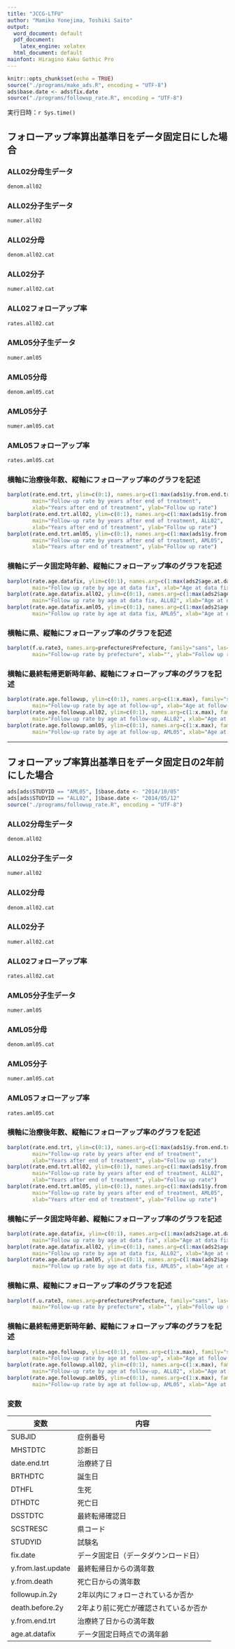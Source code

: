 ```yaml
---
title: "JCCG-LTFU"
author: "Mamiko Yonejima, Toshiki Saito"
output:
  word_document: default
  pdf_document:
    latex_engine: xelatex
  html_document: default
mainfont: Hiragino Kaku Gothic Pro
---
```


```r
knitr::opts_chunk$set(echo = TRUE)
source("./programs/make_ads.R", encoding = "UTF-8")
ads$base.date <- ads$fix.date
source("./programs/followup_rate.R", encoding = "UTF-8")
```

実行日時：`r Sys.time()`

## フォローアップ率算出基準日をデータ固定日にした場合

### ALL02分母生データ
```r
denom.all02
```
### ALL02分子生データ
```r
numer.all02
```
### ALL02分母
```r
denom.all02.cat
```
### ALL02分子
```r
numer.all02.cat
```
### ALL02フォローアップ率
```r
rates.all02.cat
```

### AML05分子生データ
```r
numer.aml05
```
### AML05分母
```r
denom.aml05.cat
```
### AML05分子
```r
numer.aml05.cat
```
### AML05フォローアップ率
```r
rates.aml05.cat
```
### 横軸に治療後年数、縦軸にフォローアップ率のグラフを記述
```r
barplot(rate.end.trt, ylim=c(0:1), names.arg=c(1:max(ads1$y.from.end.trt)), family="sans",
        main="Follow-up rate by years after end of treatment",
        xlab="Years after end of treatment", ylab="Follow up rate")
barplot(rate.end.trt.all02, ylim=c(0:1), names.arg=c(1:max(ads1$y.from.end.trt)), family="sans",
        main="Follow-up rate by years after end of treatment, ALL02",
        xlab="Years after end of treatment", ylab="Follow up rate")
barplot(rate.end.trt.aml05, ylim=c(0:1), names.arg=c(1:max(ads1$y.from.end.trt)), family="sans",
        main="Follow-up rate by years after end of treatment, AML05",
        xlab="Years after end of treatment", ylab="Follow up rate")
```

### 横軸にデータ固定時年齢、縦軸にフォローアップ率のグラフを記述
```r
barplot(rate.age.datafix, ylim=c(0:1), names.arg=c(1:max(ads2$age.at.datafix)), family="sans",
        main="Follow up rate by age at data fix", xlab="Age at data fix", ylab="Follow up rate")
barplot(rate.age.datafix.all02, ylim=c(0:1), names.arg=c(1:max(ads2$age.at.datafix)), family="sans",
        main="Follow up rate by age at data fix, ALL02", xlab="Age at data fix", ylab="Follow up rate")
barplot(rate.age.datafix.aml05, ylim=c(0:1), names.arg=c(1:max(ads2$age.at.datafix)), family="sans",
        main="Follow up rate by age at data fix, AML05", xlab="Age at data fix", ylab="Follow up rate")
```

### 横軸に県、縦軸にフォローアップ率のグラフを記述
```r
barplot(f.u.rate3, names.arg=prefecture$Prefecture, family="sans", las=3, ylim=c(0:1),
        main="Follow-up rate by prefecture", xlab="", ylab="Follow up rate", cex.names=0.7)
```

### 横軸に最終転帰更新時年齢、縦軸にフォローアップ率のグラフを記述
```r
barplot(rate.age.followup, ylim=c(0:1), names.arg=c(1:x.max), family="sans",
        main="Follow-up rate by age at follow-up", xlab="Age at follow-up", ylab="Follow up rate")
barplot(rate.age.followup.all02, ylim=c(0:1), names.arg=c(1:x.max), family="sans",
        main="Follow-up rate by age at follow-up, ALL02", xlab="Age at follow-up", ylab="Follow up rate")
barplot(rate.age.followup.aml05, ylim=c(0:1), names.arg=c(1:x.max), family="sans",
        main="Follow-up rate by age at follow-up, AML05", xlab="Age at follow-up", ylab="Follow up rate")
```

---
## フォローアップ率算出基準日をデータ固定日の2年前にした場合
```r
ads[ads$STUDYID == "AML05", ]$base.date <- "2014/10/05"
ads[ads$STUDYID == "ALL02", ]$base.date <- "2014/05/12"
source("./programs/followup_rate.R", encoding = "UTF-8")
```
### ALL02分母生データ
```r
denom.all02
```
### ALL02分子生データ
```r
numer.all02
```
### ALL02分母
```r
denom.all02.cat
```
### ALL02分子
```r
numer.all02.cat
```
### ALL02フォローアップ率
```r
rates.all02.cat
```

### AML05分子生データ
```r
numer.aml05
```
### AML05分母
```r
denom.aml05.cat
```
### AML05分子
```r
numer.aml05.cat
```
### AML05フォローアップ率
```r
rates.aml05.cat
```
### 横軸に治療後年数、縦軸にフォローアップ率のグラフを記述
```r
barplot(rate.end.trt, ylim=c(0:1), names.arg=c(1:max(ads1$y.from.end.trt)), family="sans",
        main="Follow-up rate by years after end of treatment",
        xlab="Years after end of treatment", ylab="Follow up rate")
barplot(rate.end.trt.all02, ylim=c(0:1), names.arg=c(1:max(ads1$y.from.end.trt)), family="sans",
        main="Follow-up rate by years after end of treatment, ALL02",
        xlab="Years after end of treatment", ylab="Follow up rate")
barplot(rate.end.trt.aml05, ylim=c(0:1), names.arg=c(1:max(ads1$y.from.end.trt)), family="sans",
        main="Follow-up rate by years after end of treatment, AML05",
        xlab="Years after end of treatment", ylab="Follow up rate")
```

### 横軸にデータ固定時年齢、縦軸にフォローアップ率のグラフを記述
```r
barplot(rate.age.datafix, ylim=c(0:1), names.arg=c(1:max(ads2$age.at.datafix)), family="sans",
        main="Follow up rate by age at data fix", xlab="Age at data fix", ylab="Follow up rate")
barplot(rate.age.datafix.all02, ylim=c(0:1), names.arg=c(1:max(ads2$age.at.datafix)), family="sans",
        main="Follow up rate by age at data fix, ALL02", xlab="Age at data fix", ylab="Follow up rate")
barplot(rate.age.datafix.aml05, ylim=c(0:1), names.arg=c(1:max(ads2$age.at.datafix)), family="sans",
        main="Follow up rate by age at data fix, AML05", xlab="Age at data fix", ylab="Follow up rate")
```

### 横軸に県、縦軸にフォローアップ率のグラフを記述
```r
barplot(f.u.rate3, names.arg=prefecture$Prefecture, family="sans", las=3, ylim=c(0:1),
        main="Follow-up rate by prefecture", xlab="", ylab="Follow up rate", cex.names=0.7)
```

### 横軸に最終転帰更新時年齢、縦軸にフォローアップ率のグラフを記述
```r
barplot(rate.age.followup, ylim=c(0:1), names.arg=c(1:x.max), family="sans",
        main="Follow-up rate by age at follow-up", xlab="Age at follow-up", ylab="Follow up rate")
barplot(rate.age.followup.all02, ylim=c(0:1), names.arg=c(1:x.max), family="sans",
        main="Follow-up rate by age at follow-up, ALL02", xlab="Age at follow-up", ylab="Follow up rate")
barplot(rate.age.followup.aml05, ylim=c(0:1), names.arg=c(1:x.max), family="sans",
        main="Follow-up rate by age at follow-up, AML05", xlab="Age at follow-up", ylab="Follow up rate")
```

### 変数
|変数|内容|
|----|----|
|SUBJID|症例番号|
|MHSTDTC|診断日|
|date.end.trt|治療終了日|
|BRTHDTC|誕生日|
|DTHFL|生死|
|DTHDTC|死亡日|
|DSSTDTC|最終転帰確認日|
|SCSTRESC|県コード|
|STUDYID|試験名|
|fix.date|データ固定日（データダウンロード日）|
|y.from.last.update|最終転帰日からの満年数|
|y.from.death|死亡日からの満年数|
|followup.in.2y|2年以内にフォローされているか否か|
|death.before.2y|2年より前に死亡が確認されているか否か|
|y.from.end.trt|治療終了日からの満年数|
|age.at.datafix|データ固定日時点での満年齢|
